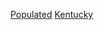 {{United States state settlements}}
{{GeoGroup|level=2}}
{{Commons category|Populated places in Kentucky}}

[[Category:肯塔基州地理|Populated]]
[[Category:美國各州聚居地|Kentucky]]